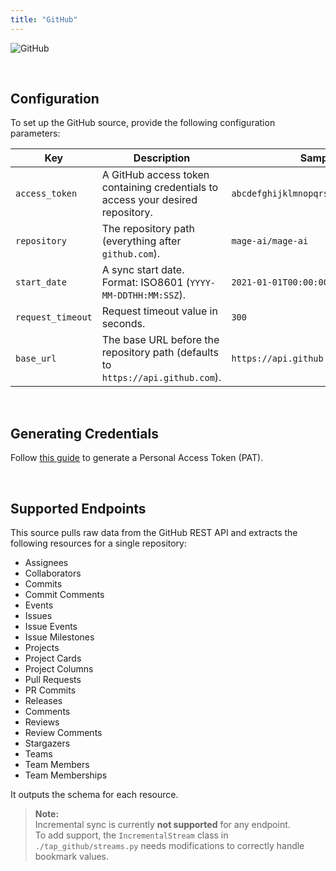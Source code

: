 ```yaml
---
title: "GitHub"
---
```


![GitHub](https://github.githubassets.com/images/modules/logos_page/GitHub-Logo.png)

<br/>

## Configuration

To set up the GitHub source, provide the following configuration parameters:

| Key               | Description                                                                                   | Sample Value                                | Required |
| ----------------- | --------------------------------------------------------------------------------------------- | ------------------------------------------ | -------- |
| `access_token`    | A GitHub access token containing credentials to access your desired repository.                | `abcdefghijklmnopqrstuvwxyz1234567890ABCD` | ✅        |
| `repository`      | The repository path (everything after `github.com`).                                            | `mage-ai/mage-ai`                          | ✅        |
| `start_date`      | A sync start date. Format: ISO8601 (`YYYY-MM-DDTHH:MM:SSZ`).                                    | `2021-01-01T00:00:00Z`                     | ✅        |
| `request_timeout` | Request timeout value in seconds.                                                             | `300`                                      | ✅        |
| `base_url`        | The base URL before the repository path (defaults to `https://api.github.com`).                 | `https://api.github.com`                   | ✅        |

<br/>

## Generating Credentials

Follow [this guide](https://docs.github.com/en/authentication/keeping-your-account-and-data-secure/managing-your-personal-access-tokens) to generate a Personal Access Token (PAT).

<br/>

## Supported Endpoints

This source pulls raw data from the GitHub REST API and extracts the following resources for a single repository:

- Assignees
- Collaborators
- Commits
- Commit Comments
- Events
- Issues
- Issue Events
- Issue Milestones
- Projects
- Project Cards
- Project Columns
- Pull Requests
- PR Commits
- Releases
- Comments
- Reviews
- Review Comments
- Stargazers
- Teams
- Team Members
- Team Memberships

It outputs the schema for each resource.

> **Note:**  
> Incremental sync is currently **not supported** for any endpoint.  
> To add support, the `IncrementalStream` class in `./tap_github/streams.py` needs modifications to correctly handle bookmark values.

<br/>
